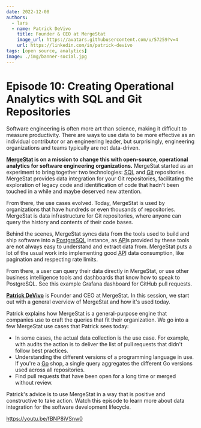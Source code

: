 ```yaml
---
date: 2022-12-08
authors:
  - lars
  - name: Patrick DeVivo
    title: Founder & CEO at MergeStat
    image_url: https://avatars.githubusercontent.com/u/57259?v=4
    url: https://linkedin.com/in/patrick-devivo
tags: [open source, analytics]
image: ./img/banner-social.jpg
---
```


# Episode 10: Creating Operational Analytics with SQL and Git Repositories

Software engineering is often more art than science, making it difficult to measure productivity. There are ways to use data to be more effective as an individual contributor or an engineering leader, but surprisingly, engineering organizations and teams typically are not data-driven.

**[MergeStat](https://mergestat.com) is on a mission to change this with open-source, operational analytics for software engineering organizations.** MergeStat started as an experiment to bring together two technologies: <abbr title="Structured Query Language">SQL</abbr> and [Git](https://git-scm.com) repositories. MergeStat provides data integration for your Git repositories, facilitating the exploration of legacy code and identification of code that hadn't been touched in a while and maybe deserved new attention.

From there, the use cases evolved. Today, MergeStat is used by organizations that have hundreds or even thousands of repositories. MergeStat is data infrastructure for Git repositories, where anyone can query the history and contents of their code bases.

Behind the scenes, MergeStat syncs data from the tools used to build and ship software into a [PostgreSQL](https://postgresql.org) instance, as <abbr title="application programming interface">API</abbr>s provided by these tools are not always easy to understand and extract data from. MergeStat puts a lot of the usual work into implementing good <abbr title="application programming interface">API</abbr> data consumption, like pagination and respecting rate limits.

From there, a user can query their data directly in MergeStat, or use other business intelligence tools and dashboards that know how to speak to PostgreSQL. See this example Grafana dashboard for GitHub pull requests.

[**Patrick DeVivo**](https://linkedin.com/in/patrick-devivo) is Founder and CEO at MergeStat. In this session, we start out with a general overview of MergeStat and how it's used today.

Patrick explains how MergeStat is a general-purpose engine that companies use to craft the queries that fit their organization. We go into a few MergeStat use cases that Patrick sees today:

- In some cases, the actual data collection is the use case. For example, with audits the action is to deliver the list of pull requests that didn't follow best practices.
- Understanding the different versions of a programming language in use. If you're a [Go](https://go.dev) shop, a single query aggregates the different Go versions used across all repositories.
- Find pull requests that have been open for a long time or merged without review.

Patrick's advice is to use MergeStat in a way that is positive and constructive to take action. Watch this episode to learn more about data integration for the software development lifecycle.

https://youtu.be/fBNP8iVSnw0
